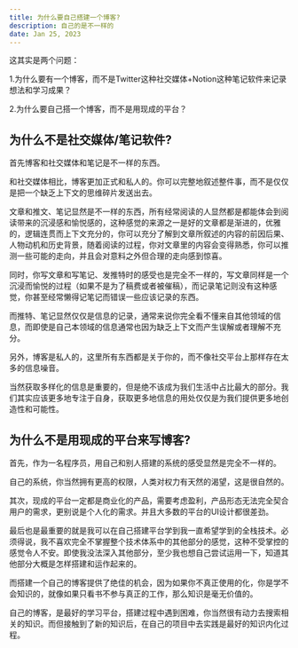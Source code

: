 ```yaml
---
title: 为什么要自己搭建一个博客?
description: 自己的是不一样的
date: Jan 25, 2023
---
```

这其实是两个问题：

1.为什么要有一个博客，而不是Twitter这种社交媒体+Notion这种笔记软件来记录想法和学习成果？

2.为什么要自己搭一个博客，而不是用现成的平台？

## 为什么不是社交媒体/笔记软件?

首先博客和社交媒体和笔记是不一样的东西。

和社交媒体相比，博客更加正式和私人的。你可以完整地叙述整件事，而不是仅仅是把一个缺乏上下文的思维碎片发送出去。

文章和推文、笔记显然是不一样的东西，所有经常阅读的人显然都是都能体会到阅读带来的沉浸感和愉悦感的，这种感觉的来源之一是好的文章都是渐进的，优雅的，逻辑连贯而上下文充分的，你可以充分了解到文章所叙述的内容的前因后果、人物动机和历史背景，随着阅读的过程，你对文章里的内容会变得熟悉，你可以推测一些可能的走向，并且会对意料之外但合理的走向感到惊喜。

同时，你写文章和写笔记、发推特时的感受也是完全不一样的，写文章同样是一个沉浸而愉悦的过程（如果不是为了稿费或者被催稿），而记录笔记则没有这种感觉，你甚至经常懒得记笔记而错误一些应该记录的东西。

而推特、笔记显然仅仅是信息的记录，通常来说你完全看不懂来自其他领域的信息，而即使是自己本领域的信息通常也因为缺乏上下文而产生误解或者理解不充分。

另外，博客是私人的，这里所有东西都是关于你的，而不像社交平台上那样存在太多的信息噪音。

当然获取多样化的信息是重要的，但是绝不该成为我们生活中占比最大的部分。我们其实应该更多地专注于自身，获取更多地信息的用处仅仅是为我们提供更多地创造性和可能性。

## 为什么不是用现成的平台来写博客?

首先，作为一名程序员，用自己和别人搭建的系统的感受显然是完全不一样的。

自己的系统，你当然拥有更高的权限，人类对权力有天然的渴望，这是很自然的。

其次，现成的平台一定都是商业化的产品，需要考虑盈利，产品形态无法完全契合用户的需求，更别说是个人化的需求。并且大多数的平台的UI设计都很差劲。

最后也是最重要的就是我可以在自己搭建平台学到我一直希望学到的全栈技术。必须得说，我不喜欢完全不掌握整个技术体系中的其他部分的感觉，这种不受掌控的感觉令人不安。即使我没法深入其他部分，至少我也想自己尝试运用一下，知道其他部分大概是怎样搭建和运作起来的。

而搭建一个自己的博客提供了绝佳的机会，因为如果你不真正使用的化，你是学不会知识的，就像如果只看书不参与真正的工作，那么知识是毫无价值的。

自己的博客，是最好的学习平台，搭建过程中遇到困难，你当然很有动力去搜索相关的知识。而但接触到了新的知识后，在自己的项目中去实践是最好的知识内化过程。
